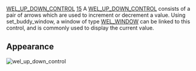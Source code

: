 [[Property:title|WEL_UP_DOWN_CONTROL]]
[[Property:weight|15]]
A [[ref:libraries/wel/reference/wel_up_down_control_chart|WEL_UP_DOWN_CONTROL]]  consists of a pair of arrows which are used to increment or decrement a value. Using set_buddy_window, a window of type [[ref:libraries/wel/reference/wel_window_chart|WEL_WINDOW]]  can be linked to this control, and is commonly used to display the current value. 
==Appearance==
 [[Image:wel-up-down-control|wel_up_down_control]]  



